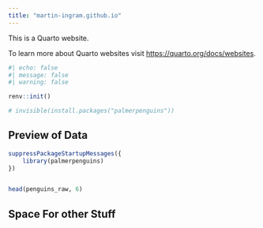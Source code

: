 ```yaml
---
title: "martin-ingram.github.io"
---
```


This is a Quarto website.

To learn more about Quarto websites visit <https://quarto.org/docs/websites>.

```r
#| echo: false
#| message: false
#| warning: false

renv::init()

# invisible(install.packages("palmerpenguins"))
```


## Preview of Data

```r
suppressPackageStartupMessages({
    library(palmerpenguins)
})


head(penguins_raw, 6)
```


## Space For other Stuff